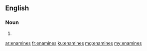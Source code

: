 {{also|énamines}}
==English==

===Noun===
{{head|en|noun plural form}}

# {{plural of|enamine|lang=en}}

[[ar:enamines]]
[[fr:enamines]]
[[ku:enamines]]
[[mg:enamines]]
[[my:enamines]]